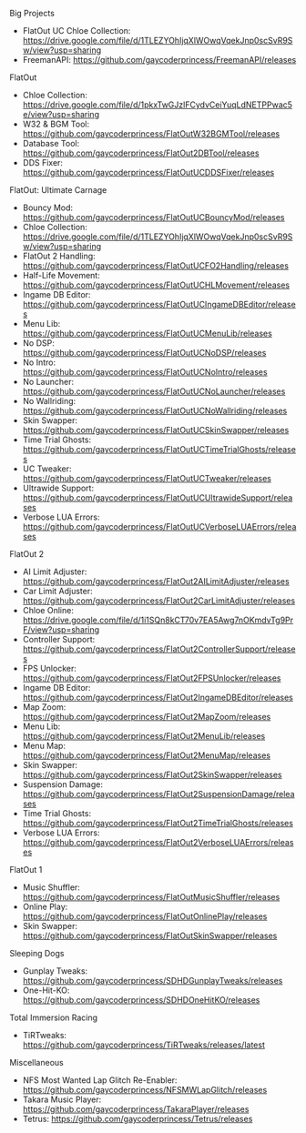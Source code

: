 Big Projects
- FlatOut UC Chloe Collection: https://drive.google.com/file/d/1TLEZYOhIjqXlWOwqVqekJnp0scSvR9Sw/view?usp=sharing
- FreemanAPI: https://github.com/gaycoderprincess/FreemanAPI/releases



FlatOut
- Chloe Collection: https://drive.google.com/file/d/1pkxTwGJzlFCydvCeiYuqLdNETPPwac5e/view?usp=sharing
- W32 & BGM Tool: https://github.com/gaycoderprincess/FlatOutW32BGMTool/releases
- Database Tool: https://github.com/gaycoderprincess/FlatOut2DBTool/releases
- DDS Fixer: https://github.com/gaycoderprincess/FlatOutUCDDSFixer/releases



FlatOut: Ultimate Carnage
- Bouncy Mod: https://github.com/gaycoderprincess/FlatOutUCBouncyMod/releases
- Chloe Collection: https://drive.google.com/file/d/1TLEZYOhIjqXlWOwqVqekJnp0scSvR9Sw/view?usp=sharing
- FlatOut 2 Handling: https://github.com/gaycoderprincess/FlatOutUCFO2Handling/releases
- Half-Life Movement: https://github.com/gaycoderprincess/FlatOutUCHLMovement/releases
- Ingame DB Editor: https://github.com/gaycoderprincess/FlatOutUCIngameDBEditor/releases
- Menu Lib: https://github.com/gaycoderprincess/FlatOutUCMenuLib/releases
- No DSP: https://github.com/gaycoderprincess/FlatOutUCNoDSP/releases
- No Intro: https://github.com/gaycoderprincess/FlatOutUCNoIntro/releases
- No Launcher: https://github.com/gaycoderprincess/FlatOutUCNoLauncher/releases
- No Wallriding: https://github.com/gaycoderprincess/FlatOutUCNoWallriding/releases
- Skin Swapper: https://github.com/gaycoderprincess/FlatOutUCSkinSwapper/releases
- Time Trial Ghosts: https://github.com/gaycoderprincess/FlatOutUCTimeTrialGhosts/releases
- UC Tweaker: https://github.com/gaycoderprincess/FlatOutUCTweaker/releases
- Ultrawide Support: https://github.com/gaycoderprincess/FlatOutUCUltrawideSupport/releases
- Verbose LUA Errors: https://github.com/gaycoderprincess/FlatOutUCVerboseLUAErrors/releases



FlatOut 2
- AI Limit Adjuster: https://github.com/gaycoderprincess/FlatOut2AILimitAdjuster/releases
- Car Limit Adjuster: https://github.com/gaycoderprincess/FlatOut2CarLimitAdjuster/releases
- Chloe Online: https://drive.google.com/file/d/1i1SQn8kCT70v7EA5Awg7nOKmdvTg9PrF/view?usp=sharing
- Controller Support: https://github.com/gaycoderprincess/FlatOut2ControllerSupport/releases
- FPS Unlocker: https://github.com/gaycoderprincess/FlatOut2FPSUnlocker/releases
- Ingame DB Editor: https://github.com/gaycoderprincess/FlatOut2IngameDBEditor/releases
- Map Zoom: https://github.com/gaycoderprincess/FlatOut2MapZoom/releases
- Menu Lib: https://github.com/gaycoderprincess/FlatOut2MenuLib/releases
- Menu Map: https://github.com/gaycoderprincess/FlatOut2MenuMap/releases
- Skin Swapper: https://github.com/gaycoderprincess/FlatOut2SkinSwapper/releases
- Suspension Damage: https://github.com/gaycoderprincess/FlatOut2SuspensionDamage/releases
- Time Trial Ghosts: https://github.com/gaycoderprincess/FlatOut2TimeTrialGhosts/releases
- Verbose LUA Errors: https://github.com/gaycoderprincess/FlatOut2VerboseLUAErrors/releases

FlatOut 1
- Music Shuffler: https://github.com/gaycoderprincess/FlatOutMusicShuffler/releases
- Online Play: https://github.com/gaycoderprincess/FlatOutOnlinePlay/releases
- Skin Swapper: https://github.com/gaycoderprincess/FlatOutSkinSwapper/releases



Sleeping Dogs
- Gunplay Tweaks: https://github.com/gaycoderprincess/SDHDGunplayTweaks/releases
- One-Hit-KO: https://github.com/gaycoderprincess/SDHDOneHitKO/releases



Total Immersion Racing
- TiRTweaks: https://github.com/gaycoderprincess/TiRTweaks/releases/latest



Miscellaneous
- NFS Most Wanted Lap Glitch Re-Enabler: https://github.com/gaycoderprincess/NFSMWLapGlitch/releases
- Takara Music Player: https://github.com/gaycoderprincess/TakaraPlayer/releases
- Tetrus: https://github.com/gaycoderprincess/Tetrus/releases